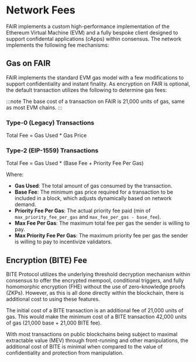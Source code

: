 # Network Fees

FAIR implements a custom high-performance implementation of the Ethereum Virtual Machine (EVM) and a fully bespoke client
designed to support confidental applications (cApps) within consensus. The network implements the following fee mechanisms:

## Gas on FAIR

FAIR implements the standard EVM gas model with a few modifications to support confidentiality and instant finality.
As encryption on FAIR is optional, the default transaction utilizes the following to determine gas fees:

:::note
The base cost of a transaction on FAIR is 21,000 units of gas, same as most EVM chains.
:::

### Type-0 (Legacy) Transactions

Total Fee = Gas Used * Gas Price

### Type-2 (EIP-1559) Transactions

Total Fee = Gas Used * (Base Fee + Priority Fee Per Gas)

Where:
- **Gas Used**: The total amount of gas consumed by the transaction.
- **Base Fee**: The minimum gas price required for a transaction to be included in a block, which adjusts dynamically based on network demand.
- **Priority Fee Per Gas**: The actual priority fee paid (min of `max_priority_fee_per_gas` and `max_fee_per_gas - base_fee`).
- **Max Fee Per Gas**: The maximum total fee per gas the sender is willing to pay.
- **Max Priority Fee Per Gas**: The maximum priority fee per gas the sender is willing to pay to incentivize validators.

## Encryption (BITE) Fee

BITE Protocol utilizes the underlying threshold decryption mechanism within consensus to offer the encrypted mempool,
conditional triggers, and fully homomorphic encryption (FHE) without the use of zero-knowledge proofs (ZKPs). However, as this is all done
directly within the blockchain, there is additional cost to using these features.

The initial cost of a BITE transaction is an additional fee of 21,000 units of gas.
This would make the minimum cost of a BITE transaction 42,000 units of gas (21,000 base + 21,000 BITE fee).

With most transactions on public blockchains being subject to maximal extractable value (MEV) through front-running and other manipulations,
the additional cost of BITE is minimal when compared to the value of confidentiality and protection from manipulation.